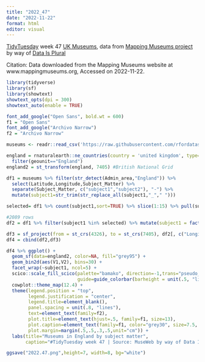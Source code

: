 ```yaml
---
title: "2022_47"
date: "2022-11-22"
format: html
editor: visual
---
```


[TidyTuesday](https://github.com/rfordatascience/tidytuesday) week 47 [UK Museums](https://github.com/rfordatascience/tidytuesday/tree/master/data/2022/2022-11-22), data from [Mapping Museums project](https://museweb.dcs.bbk.ac.uk/data) by way of [Data Is Plural](https://www.data-is-plural.com/)

Citation: Data downloaded from the Mapping Museums website at www.mappingmuseums.org, Accessed on 2022-11-22.

```r
library(tidyverse)
library(sf)
library(showtext)
showtext_opts(dpi = 300)
showtext_auto(enable = TRUE)
```

```r
font_add_google("Open Sans", bold.wt = 600)
f1 = "Open Sans"
font_add_google("Archivo Narrow")
f2 = "Archivo Narrow"
```

```r
museums <- readr::read_csv('https://raw.githubusercontent.com/rfordatascience/tidytuesday/master/data/2022/2022-11-22/museums.csv')

england = rnaturalearth::ne_countries(country = 'united kingdom', type='map_units',scale = 'medium',returnclass = "sf") %>% 
  filter(geounit=="England") 
england2 = st_transform(england, 7405) #British National Grid
```

```r
df1 = museums %>% filter(str_detect(Admin_area,"England")) %>%
  select(Latitude,Longitude,Subject_Matter) %>%
  separate(Subject_Matter, c("subject1","subject2"), "-") %>%
  mutate(subject1=str_trim(str_replace_all(subject1,"_"," ")))

selected= df1 %>% count(subject1,sort=TRUE) %>% slice(1:15) %>% pull(subject1)

#2089 rows
df2 = df1 %>% filter(subject1 %in% selected) %>% mutate(subject1 = factor(subject1, levels=selected))

df3 = sf_project(from = st_crs(4326), to = st_crs(7405), df2[, c("Longitude", "Latitude")]) |> as.data.frame()
df4 = cbind(df2,df3)
```

```r
df4 %>% ggplot() +
  geom_sf(data=england2, color=NA, fill="grey95") +
  geom_bin2d(aes(V1,V2), bins=30) +
  facet_wrap(~subject1, ncol=5) +
  scico::scale_fill_scico(palette="bamako", direction=-1,trans="pseudo_log", breaks=c(1,10,30),
                          guide=guide_colorbar(barheight = unit(.5, "lines"),barwidth = unit(10, "lines"))) +
  cowplot::theme_map(12.4) +
  theme(legend.position = "top",
        legend.justification = "center",
        legend.title=element_blank(),
        panel.spacing = unit(.8, "lines"),
        text=element_text(family=f2),
        plot.title=element_text(hjust=.5, family=f1, size=13),
        plot.caption=element_text(family=f1, color="grey30", size=7.5, margin=margin(t=10)),
        plot.margin=margin(.5,.5,.3,.5,unit="cm")) +
  labs(title="Museums in England by subject matter",
       caption="#TidyTuesday week 47 | Source: MuseWeb by way of Data Is Plural")

ggsave("2022.47.png",height=7, width=8, bg="white")
```


